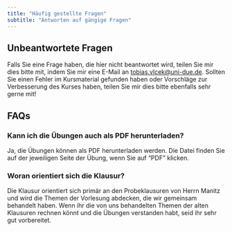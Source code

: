 ```yaml
---
title: "Häufig gestellte Fragen"
subtitle: "Antworten auf gängige Fragen"
---
```


## Unbeantwortete Fragen

Falls Sie eine Frage haben, die hier nicht beantwortet wird, teilen Sie mir dies bitte mit, indem Sie mir eine E-Mail an [tobias.vlcek@uni-due.de](mailto:tobias.vlcek@uni-due.de?subject=Produktionsmanagement%3A%20%3CIhr%20Betreff%3E). Sollten Sie einen Fehler im Kursmaterial gefunden haben oder Vorschläge zur Verbesserung des Kurses haben, teilen Sie mir dies bitte ebenfalls sehr gerne mit!

## FAQs

### Kann ich die Übungen auch als PDF herunterladen?

Ja, die Übungen können als PDF herunterladen werden. Die Datei finden Sie auf der jeweiligen Seite der Übung, wenn Sie auf "PDF" klicken.

### Woran orientiert sich die Klausur?

Die Klausur orientiert sich primär an den Probeklausuren von Herrn Manitz und wird die Themen der Vorlesung abdecken, die wir gemeinsam behandelt haben. Wenn ihr die von uns behandelten Themen der alten Klausuren rechnen könnt und die Übungen verstanden habt, seid ihr sehr gut vorbereitet.
